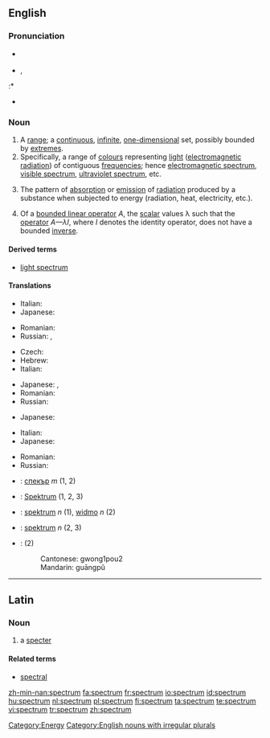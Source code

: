 ==English==
{{wikipedia}}

===Pronunciation===
* {{a|Canada|UK}} {{IPA|/ˈspektrəm/}}
* {{a|unknown}} {{IPA|/ˈspɛktrəm/}}, {{SAMPA|/"spEktr@m/}}
:* {{rhymes|ɛktrəm}}
* {{audio|en-us-portmanteau.ogg|Audio (US)}}

===Noun===
{{en-noun|spectr|a}}

# A [[range]]; a [[continuous]], [[infinite]], [[one-dimensional]] set, possibly bounded by [[extremes]].
# Specifically, a range of [[colour]]s representing [[light]] ([[electromagnetic radiation]]) of contiguous [[frequency|frequencies]]; hence [[electromagnetic spectrum]], [[visible spectrum]], [[ultraviolet spectrum]], etc.
# {{chemistry}} The pattern of [[absorption]] or [[emission]] of [[radiation]] produced by a substance when subjected to energy (radiation, heat, electricity, etc.).
# {{linearalg}} Of a [[bounded linear operator]] ''A'', the [[scalar]] values λ such that the [[operator]] ''A—λI'', where ''I'' denotes the identity operator, does not have a bounded [[inverse]].

====Derived terms====
* [[light spectrum]]

====Translations====
{{trans-top|range}}
* Italian: {{t+|it|spettro}}
* Japanese: {{t-|ja|スペクトル|tr=supekutoru|sc=Jpan}}
{{trans-mid}}
* Romanian: {{t-|ro|spectru|n}}
* Russian: {{t|ru|спектр|m|tr=sp'ektr|sc=Cyrl}}, {{t|ru|диапазон|m|tr=diapazón|sc=Cyrl}}
{{trans-bottom}}

{{trans-top|range of colors}}
* Czech: {{t-|cs|spektrum|n}}
* Hebrew: {{t+|he|ספקטרום|tr=spéktrum|sc=Hebr}}
* Italian: {{t+|it|spettro}}
{{trans-mid}}
* Japanese: {{t-|ja|スペクトル|tr=supekutoru|sc=Jpan}}, {{t|ja|分光特性|tr=bunkō tokusē|sc=Jpan}}
* Romanian: {{t-|ro|spectru|n}}
* Russian: {{t|ru|спектр|m|tr=sp'ektr|sc=Cyrl}}
{{trans-bottom}}

{{trans-top|chemistry: a pattern of absorption or emission of radiation}}
* Japanese: {{t-|ja|スペクトル|tr=supekutoru|sc=Jpan}}
{{trans-mid}}
{{trans-bottom}}

{{trans-top|linear algebra: set of scalar values}}
* Italian: {{t+|it|spettro}}
* Japanese: {{t-|ja|スペクトル|tr=supekutoru|sc=Jpan}}
{{trans-mid}}
* Romanian: {{t-|ro|spectru|n}}
* Russian: {{t|ru|спектр|sp'ektr|m|sc=Cyrl}}
{{trans-bottom}}

{{checktrans-top}}
* {{ttbc|Bulgarian}}: [[спекър]] ''m'' (1, 2)
* {{ttbc|German}}: [[Spektrum]] {{n}} (1, 2, 3)
{{trans-mid}}
* {{ttbc|Polish}}: [[spektrum]] ''n'' (1), [[widmo]] ''n'' (2)
* {{ttbc|Swedish}}: [[spektrum]] ''n''  (2, 3)
* {{ttbc|Chinese}}: {{zh-ts|光譜|光谱}} (2)
*: Cantonese: gwong1pou2
*: Mandarin: guāngpǔ
{{trans-bottom}}

[[Category:Energy]]
[[Category:English nouns with irregular plurals]]

----

==Latin==

===Noun===
{{infl|la|noun|[[Appendix:Latin second declension|second declension]]|spectri|g=n}}

# a [[specter]]

====Related terms====
* [[spectral]]

[[zh-min-nan:spectrum]]
[[fa:spectrum]]
[[fr:spectrum]]
[[io:spectrum]]
[[id:spectrum]]
[[hu:spectrum]]
[[nl:spectrum]]
[[pl:spectrum]]
[[fi:spectrum]]
[[ta:spectrum]]
[[te:spectrum]]
[[vi:spectrum]]
[[tr:spectrum]]
[[zh:spectrum]]